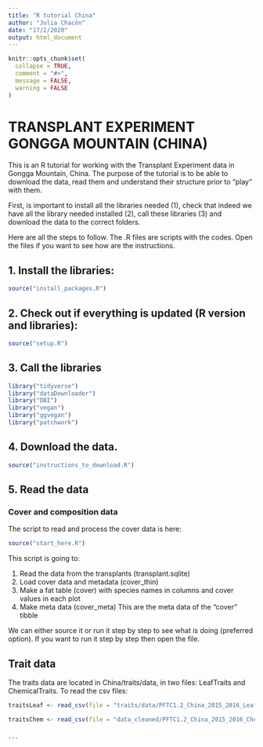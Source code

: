 ```yaml
---
title: "R tutorial China"
author: "Julia Chacón"
date: "17/2/2020"
output: html_document
---
```

<style>
p.caption {
  font-size: 0.8em;
}
</style>

```r
knitr::opts_chunk$set(
  collapse = TRUE,
  comment = "#>",
  message = FALSE,
  warning = FALSE
)
```

# TRANSPLANT EXPERIMENT GONGGA MOUNTAIN (CHINA)

This is an R tutorial for working with the Transplant Experiment data in Gongga Mountain, China. The purpose of the tutorial is to be able to download the data, read them and understand their structure prior to "play" with them.

First, is important to install all the libraries needed (1), check that indeed we have all the library needed installed (2), call these libraries (3) and download the data to the correct folders.

Here are all the steps to follow. The .R files are scripts with the codes. Open the files if you want to see how are the instructions.

## 1. Install the libraries:

```r
source("install_packages.R")
```

## 2. Check out if everything is updated (R version and libraries): 

```r
source("setup.R")
```

## 3. Call the libraries
```r
library("tidyverse")
library("dataDownloader")
library("DBI")
library("vegan")
library("ggvegan")
library("patchwork")
```

## 4. Download the data. 
```r
source("instructions_to_download.R")
```

## 5. Read the data

### Cover and composition data

The script to read and process the cover data is here:

```r
source("start_here.R")
```

This script is going to:
  
1. Read the data from the transplants (transplant.sqlite)
2. Load cover data and metadata (cover_thin)
3. Make a fat table (cover) with species names in columns and cover values in each plot
4. Make meta data (cover_meta) This are the meta data of the "cover" tibble

We can either source it or run it step by step to see what is doing (preferred option). If you want to run it step by step then open the file.

## Trait data

The traits data are located in China/traits/data, in two files: LeafTraits and ChemicalTraits. 
                                                            To read the csv files:
```r
traitsLeaf <- read_csv(file = "traits/data/PFTC1.2_China_2015_2016_LeafTraits.csv", col_names = TRUE)

traitsChem <- read_csv(file = "data_cleaned/PFTC1.2_China_2015_2016_ChemicalTraits.csv", col_names = TRUE)
```
                                                                                                                 
                                                                                                                          
                                                                                                                          
                                                                                                                          
                                                                                                                          ```
                                                                     